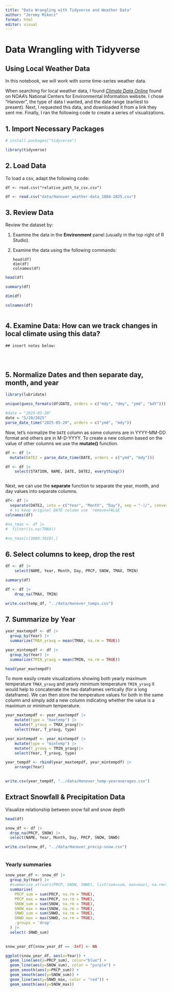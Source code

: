 ---
title: "Data Wrangling with Tidyverse and Weather Data"
author: "Jeremy Mikecz"
format: html
editor: visual
---

# Data Wrangling with Tidyverse

## Using Local Weather Data

In this notebook, we will work with some time-series weather data.

When searching for local weather data, I found [*Climate Data Online*](https://www.ncei.noaa.gov/cdo-web/) found on NOAA's National Centers for Environmental Information website. I chose "Hanover", the type of data I wanted, and the date range (earliest to present). Next, I requested this data, and downloaded it from a link they sent me. Finally, I ran the following code to create a series of visualizations.

## 1. Import Necessary Packages

```{r}
# install.packages("tidyverse")
```

```{r}
library(tidyverse)
```

## 2. Load Data

To load a csv, adapt the following code:

```         
df <- read.csv("relative_path_to_csv.csv")
```

```{r}
df <- read.csv("data/Hanover_weather-data_1884-2025.csv")
```

## 3. Review Data

Review the dataset by:

1.  Examine the data in the **Environment** panel (usually in the top right of R Studio).

2.  Examine the data using the following commands:

    ```         
    head(df)
    dim(df)
    colnames(df)
    ```

```{r}
head(df)
```

```{r}
summary(df)
```

```{r}
dim(df)
```

```{r}
colnames(df)
```

```{r}

```

## 4. Examine Data: How can we track changes in local climate using this data?

```         
## insert notes below:




```

## 5. Normalize Dates and then separate day, month, and year

```{r}
library(lubridate)
```

```{r}
unique(guess_formats(df$DATE, orders = c("mdy", "dmy", "ymd", "bdY")))
```

```{r}
#date = "2025-05-20"
date = "5/20/2025"
parse_date_time("2025-05-20", orders = c("ymd", "mdy"))
```

Now, let's normalize the `DATE` column as some columns are in YYYY-MM-DD format and others are in M-D-YYYY. To create a new column based on the value of other columns we use the **mutate()** function.

```{r}

df <- df |>
  mutate(DATE2 = parse_date_time(DATE, orders = c("ymd", "mdy")))
```

```{r}
df <- df |> 
    select(STATION, NAME, DATE, DATE2, everything())
```

```         
```

Next, we can use the **separate** function to separate the year, month, and day values into separate columns.

```{r}
df<- df |>
  separate(DATE2, into = c("Year", "Month", "Day"), sep = "-|/", convert = TRUE)
  # to keep original DATE column use `remove=FALSE`
colnames(df)
```

```{r}
#no_tmax <- df |>
#  filter(is.na(TMAX))

#no_tmax[c(3000:3010),]
```

## 6. Select columns to keep, drop the rest

```{r}
df <- df |>
    select(NAME, Year, Month, Day, PRCP, SNOW, TMAX, TMIN)
```

```{r}
summary(df)
```

```{r}
df <- df |>
    drop_na(TMAX, TMIN)
```

```{r}
write.csv(temp_df, "../data/Hanover_temps.csv")


```

## 7. Summarize by Year

```{r}
year_maxtempdf <- df |>
  group_by(Year) |>
  summarize(TMAX_yravg = mean(TMAX, na.rm = TRUE))
```

```{r}
year_mintempdf <- df |>
  group_by(Year) |>
  summarize(TMIN_yravg = mean(TMIN, na.rm = TRUE))
```

```{r}
head(year_maxtempdf)
```

To more easily create visualizations showing both yearly maximum temperature `TMAX_yravg` and yearly minimum temperature `TMIN_yravg` it would help to concatenate the two dataframes vertically (for a long dataframe). We can then store the temperature values for both in the same column and simply add a new column indicating whether the value is a maximum or minimum temperature.

```{r}
year_maxtempdf <- year_maxtempdf |>
    mutate(type = "maxtemp") |>
    mutate(T_yravg = TMAX_yravg)|>
    select(Year, T_yravg, type)


```

```{r}
year_mintempdf <- year_mintempdf |>
    mutate(type = "mintemp") |>
    mutate(T_yravg = TMIN_yravg)|>
    select(Year, T_yravg, type)
```

```{r}

year_tempdf <- rbind(year_maxtempdf, year_mintempdf) |>
    arrange(Year)
  
```

```{r}
write.csv(year_tempdf, "../data/Hanover_temp-yearaverages.csv")
```

## Extract Snowfall & Precipitation Data

Visualize relationship between snow fall and snow depth

```{r}
head(df)
```

```{r}
snow_df <- df |>
  drop_na(PRCP, SNOW) |>
  select(NAME, Year, Month, Day, PRCP, SNOW, SNWD)
```

```{r}
write.csv(snow_df, "../data/Hanover_precip-snow.csv")
```

```{r}

```

### Yearly summaries

```{r}
snow_year_df <- snow_df |>
  group_by(Year) |>
  #summarise_at(vars(PRCP, SNOW, SNWD), list(sum=sum, max=max), na.rm=TRUE) |>
  summarise(
    PRCP_sum = sum(PRCP, na.rm = TRUE),
    PRCP_max = max(PRCP, na.rm = TRUE),
    SNOW_sum = sum(SNOW, na.rm = TRUE),
    SNOW_max = max(SNOW, na.rm = TRUE),
    SNWD_sum = sum(SNWD, na.rm = TRUE),
    SNWD_max = max(SNWD, na.rm = TRUE),
    .groups = 'drop' 
  ) |>
  select(-SNWD_sum)
  
```

```{r}
snow_year_df[snow_year_df == -Inf] <- NA

```

```{r}
ggplot(snow_year_df, aes(x=Year)) +
  geom_line(aes(y=PRCP_sum), color="blue") +
  geom_line(aes(y=SNOW_sum), color = "purple") +
  geom_smooth(aes(y=PRCP_sum)) +
  geom_smooth(aes(y=SNOW_sum)) + 
  geom_line(aes(y=SNWD_max, color = "red")) + 
  geom_smooth(aes(y=SNOW_max))
```
